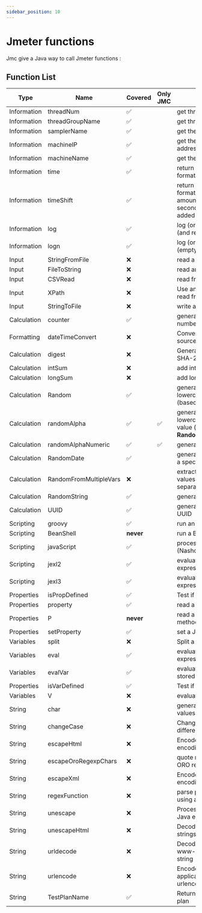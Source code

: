 ```yaml
---
sidebar_position: 10
---
```


# Jmeter functions

Jmc give a Java way to call Jmeter functions :

## Function List

| Type        | Name                   | Covered   | Only JMC | Description                                                                                    |
| ----------- | ---------------------- | --------- | -------- | ---------------------------------------------------------------------------------------------- |
| Information | threadNum              | ✅        |          | get thread number                                                                              |
| Information | threadGroupName        | ✅        |          | get thread group name                                                                          |
| Information | samplerName            | ✅        |          | get the sampler name (label)                                                                   |
| Information | machineIP              | ✅        |          | get the local machine IP address                                                               |
| Information | machineName            | ✅        |          | get the local machine name                                                                     |
| Information | time                   | ✅        |          | return current time in various formats                                                         |
| Information | timeShift              | ✅        |          | return a date in various formats with the specified amount of seconds/minutes/hours/days added |
| Information | log                    | ✅        |          | log (or display) a message (and return the value)                                              |
| Information | logn                   | ✅        |          | log (or display) a message (empty return value)                                                |
| Input       | StringFromFile         | ❌        |          | read a line from a file                                                                        |
| Input       | FileToString           | ❌        |          | read an entire file                                                                            |
| Input       | CSVRead                | ❌        |          | read from CSV delimited file                                                                   |
| Input       | XPath                  | ❌        |          | Use an XPath expression to read from a file                                                    |
| Input       | StringToFile           | ❌        |          | write a string to a file                                                                       |
| Calculation | counter                | ✅        |          | generate an incrementing number                                                                |
| Formatting  | dateTimeConvert        | ❌        |          | Convert a date or time from source to target format                                            |
| Calculation | digest                 | ❌        |          | Generate a digest (SHA-1, SHA-256, MD5...)                                                     |
| Calculation | intSum                 | ❌        |          | add int numbers                                                                                |
| Calculation | longSum                | ❌        |          | add long numbers                                                                               |
| Calculation | Random                 | ✅        |          | generate a random lowercase alpha value (based on **RandomString** )                           |
| Calculation | randomAlpha            | ✅        | ✅       | generate a random lowercase alpha numeric value (based on **RandomString** )                   |
| Calculation | randomAlphaNumeric     | ✅        | ✅       | generate a random number                                                                       |
| Calculation | RandomDate             | ✅        |          | generate random date within a specific date range                                              |
| Calculation | RandomFromMultipleVars | ❌        |          | extracts an element from the values of a set of Variables separated by \|                      |
| Calculation | RandomString           | ✅        |          | generate a random string                                                                       |
| Calculation | UUID                   | ✅        |          | generate a random type 4 UUID                                                                  |
| Scripting   | groovy                 | ✅        |          | run an Apache Groovy script                                                                    |
| Scripting   | BeanShell              | **never** |          | run a BeanShell script                                                                         |
| Scripting   | javaScript             | ✅        |          | process JavaScript (Nashorn)                                                                   |
| Scripting   | jexl2                  | ✅        |          | evaluate a Commons Jexl2 expression                                                            |
| Scripting   | jexl3                  | ✅        |          | evaluate a Commons Jexl3 expression                                                            |
| Properties  | isPropDefined          | ✅        |          | Test if a property exists                                                                      |
| Properties  | property               | ✅        |          | read a property                                                                                |
| Properties  | P                      | **never** |          | read a property (shorthand method)                                                             |
| Properties  | setProperty            | ✅        |          | set a JMeter property                                                                          |
| Variables   | split                  | ❌        |          | Split a string into Variables                                                                  |
| Variables   | eval                   | ✅        |          | evaluate a variable expression                                                                 |
| Variables   | evalVar                | ✅        |          | evaluate an expression stored in a variable                                                    |
| Properties  | isVarDefined           | ✅        |          | Test if a variable exists                                                                      |
| Variables   | V                      | ❌        |          | evaluate a variable name                                                                       |
| String      | char                   | ❌        |          | generate Unicode char values from a list of numbers                                            |
| String      | changeCase             | ❌        |          | Change case following different modes                                                          |
| String      | escapeHtml             | ❌        |          | Encode strings using HTML encoding                                                             |
| String      | escapeOroRegexpChars   | ❌        |          | quote meta chars used by ORO regular expression                                                |
| String      | escapeXml              | ❌        |          | Encode strings using XMl encoding                                                              |
| String      | regexFunction          | ❌        |          | parse previous response using a regular expression                                             |
| String      | unescape               | ❌        |          | Process strings containing Java escapes (e.g. \n & \t)                                         |
| String      | unescapeHtml           | ❌        |          | Decode HTML-encoded strings                                                                    |
| String      | urldecode              | ❌        |          | Decode a application/x-www-form-urlencoded string                                              |
| String      | urlencode              | ❌        |          | Encode a string to a application/x-www-form-urlencoded string                                  |
| String      | TestPlanName           | ✅        |          | Return name of current test plan                                                               |
